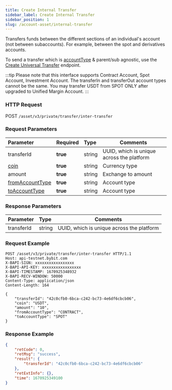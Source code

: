 ```yaml
---
title: Create Internal Transfer
sidebar_label: Create Internal Transfer
sidebar_position: 1
slug: /account-asset/internal-transfer
---
```

Transfers funds between the different sections of an individual's account (not between subaccounts). For example, between the spot and derivatives accounts.

To send a transfer which is [accountType](../enum#accounttype) & parent/sub agnostic, use the <a href="uni-transfer">Create Universal Transfer</a> endpoint.

:::tip
Please note that this interface supports Contract Account, Spot Account, Investment Account. The transferIn and transferOut account types cannot be the same.
You may transfer USDT from SPOT ONLY after upgraded to Unified Margin Account.
:::

### HTTP Request
POST `/asset/v3/private/transfer/inter-transfer`

### Request Parameters
| Parameter | Required | Type | Comments|
|:----- |:-------|:-----|------ |
|transferId |<b>true</b> |string |UUID, which is unique across the platform |
|[coin](../enum#coin)|<b>true</b> |string |Currency type |
|amount |<b>true</b> |string |Exchange to amount |
|[fromAccountType](../enum#accounttype)|<b>true</b> |string |Account type |
|[toAccountType](../enum#accounttype) |<b>true</b> |string |Account type |

### Response Parameters
| Parameter | Type | Comments|
|:----- |:-----|----- |
|transferId |string |UUID, which is unique across the platform |

### Request Example

```http
POST /asset/v3/private/transfer/inter-transfer HTTP/1.1
Host: api-testnet.bybit.com
X-BAPI-SIGN: xxxxxxxxxxxxxxxxx
X-BAPI-API-KEY: xxxxxxxxxxxxxxxxx
X-BAPI-TIMESTAMP: 1670925348932
X-BAPI-RECV-WINDOW: 50000
Content-Type: application/json
Content-Length: 164

{
    "transferId": "42c0cfb0-6bca-c242-bc73-4e6df6cbcb06",
    "coin": "USDT",
    "amount": "10",
    "fromAccountType": "CONTRACT",
    "toAccountType": "SPOT"
}
```

### Response Example

```json
{
    "retCode": 0,
    "retMsg": "success",
    "result": {
        "transferId": "42c0cfb0-6bca-c242-bc73-4e6df6cbcb06"
    },
    "retExtInfo": {},
    "time": 1670925349100
}
```
